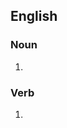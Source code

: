 ==English==

===Noun===
{{head|en|noun form}}

# {{plural of|sizzle|lang=en}}

===Verb===
{{head|en|verb form}}

# {{en-third-person singular of|sizzle}}